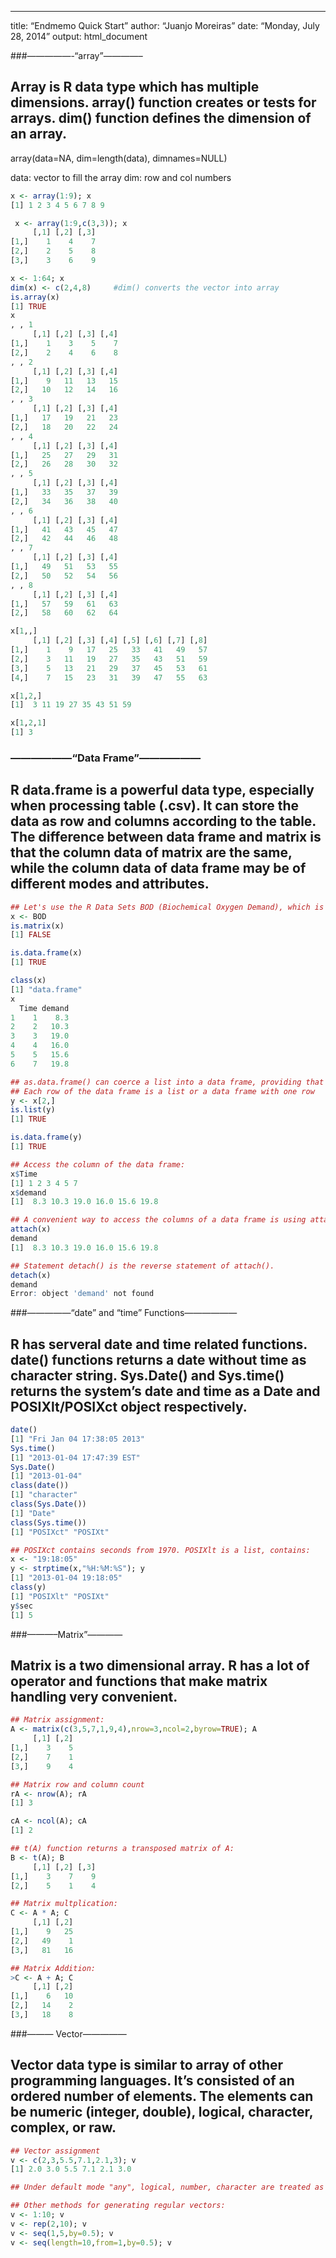 ---
title: "Endmemo Quick Start"
author: "Juanjo Moreiras"
date: "Monday, July 28, 2014"
output: html_document

###----------------"array"--------------

## Array is R data type which has multiple dimensions. array() function creates or tests for arrays. dim() function defines the dimension of an array. 

array(data=NA, dim=length(data), dimnames=NULL)

data: vector to fill the array
dim: row and col numbers

```r
x <- array(1:9); x
[1] 1 2 3 4 5 6 7 8 9

 x <- array(1:9,c(3,3)); x
     [,1] [,2] [,3]
[1,]    1    4    7
[2,]    2    5    8
[3,]    3    6    9

x <- 1:64; x
dim(x) <- c(2,4,8)     #dim() converts the vector into array
is.array(x)
[1] TRUE
x
, , 1
     [,1] [,2] [,3] [,4]
[1,]    1    3    5    7
[2,]    2    4    6    8
, , 2
     [,1] [,2] [,3] [,4]
[1,]    9   11   13   15
[2,]   10   12   14   16
, , 3
     [,1] [,2] [,3] [,4]
[1,]   17   19   21   23
[2,]   18   20   22   24
, , 4
     [,1] [,2] [,3] [,4]
[1,]   25   27   29   31
[2,]   26   28   30   32
, , 5
     [,1] [,2] [,3] [,4]
[1,]   33   35   37   39
[2,]   34   36   38   40
, , 6
     [,1] [,2] [,3] [,4]
[1,]   41   43   45   47
[2,]   42   44   46   48
, , 7
     [,1] [,2] [,3] [,4]
[1,]   49   51   53   55
[2,]   50   52   54   56
, , 8
     [,1] [,2] [,3] [,4]
[1,]   57   59   61   63
[2,]   58   60   62   64

x[1,,]
     [,1] [,2] [,3] [,4] [,5] [,6] [,7] [,8]
[1,]    1    9   17   25   33   41   49   57
[2,]    3   11   19   27   35   43   51   59
[3,]    5   13   21   29   37   45   53   61
[4,]    7   15   23   31   39   47   55   63

x[1,2,]
[1]  3 11 19 27 35 43 51 59

x[1,2,1]
[1] 3

```

### ------------------"Data Frame"------------------

## R data.frame is a powerful data type, especially when processing table (.csv). It can store the data as row and columns according to the table. The difference between data frame and matrix is that the column data of matrix are the same, while the column data of data frame may be of different modes and attributes.

```r
## Let's use the R Data Sets BOD (Biochemical Oxygen Demand), which is a data frame:
x <- BOD
is.matrix(x)
[1] FALSE

is.data.frame(x)
[1] TRUE

class(x)
[1] "data.frame"
x
  Time demand
1    1    8.3
2    2   10.3
3    3   19.0
4    4   16.0
5    5   15.6
6    7   19.8

## as.data.frame() can coerce a list into a data frame, providing that the components of the list conforms to the restrictions of a data frame.
## Each row of the data frame is a list or a data frame with one row
y <- x[2,]
is.list(y)
[1] TRUE

is.data.frame(y)
[1] TRUE

## Access the column of the data frame:
x$Time
[1] 1 2 3 4 5 7
x$demand
[1]  8.3 10.3 19.0 16.0 15.6 19.8

## A convenient way to access the columns of a data frame is using attach(), detach() statement. e.g. after attach(x), the column 'x$demand' can be accessed by simply typing 'demand'.
attach(x)
demand
[1]  8.3 10.3 19.0 16.0 15.6 19.8

## Statement detach() is the reverse statement of attach().
detach(x)
demand
Error: object 'demand' not found
```

###---------------"date" and "time" Functions------------------

## R has serveral date and time related functions. date() functions returns a date without time as character string. Sys.Date() and Sys.time() returns the system's date and time as a Date and POSIXlt/POSIXct object respectively.

```r
date()
[1] "Fri Jan 04 17:38:05 2013"
Sys.time()
[1] "2013-01-04 17:47:39 EST"
Sys.Date()
[1] "2013-01-04"
class(date())
[1] "character"
class(Sys.Date())
[1] "Date"
class(Sys.time())
[1] "POSIXct" "POSIXt" 

## POSIXct contains seconds from 1970. POSIXlt is a list, contains:
x <- "19:18:05"
y <- strptime(x,"%H:%M:%S"); y
[1] "2013-01-04 19:18:05"
class(y)
[1] "POSIXlt" "POSIXt"
y$sec
[1] 5
```

###-----------Matrix"------------

## Matrix is a two dimensional array. R has a lot of operator and functions that make matrix handling very convenient.

```r
## Matrix assignment:
A <- matrix(c(3,5,7,1,9,4),nrow=3,ncol=2,byrow=TRUE); A
     [,1] [,2]
[1,]    3    5
[2,]    7    1
[3,]    9    4

## Matrix row and column count
rA <- nrow(A); rA
[1] 3

cA <- ncol(A); cA
[1] 2

## t(A) function returns a transposed matrix of A:
B <- t(A); B
     [,1] [,2] [,3]
[1,]    3    7    9
[2,]    5    1    4

## Matrix multplication:
C <- A * A; C
     [,1] [,2]
[1,]    9   25
[2,]   49    1
[3,]   81   16

## Matrix Addition:
>C <- A + A; C
     [,1] [,2]
[1,]    6   10
[2,]   14    2
[3,]   18    8

```

###--------- Vector---------------

## Vector data type is similar to array of other programming languages. It's consisted of an ordered number of elements. The elements can be numeric (integer, double), logical, character, complex, or raw.
```r
## Vector assignment
v <- c(2,3,5.5,7.1,2.1,3); v 
[1] 2.0 3.0 5.5 7.1 2.1 3.0

## Under default mode "any", logical, number, character are treated as vectors with length 1. It will retrun FALSE only if the object being judged has name attribute. Under mode "numeric", is.vector will return true for vectors of types integer or double. and mode "integer" can only be true for vectors of type integer.

## Other methods for generating regular vectors:
v <- 1:10; v
v <- rep(2,10); v
v <- seq(1,5,by=0.5); v
v <- seq(length=10,from=1,by=0.5); v
```

